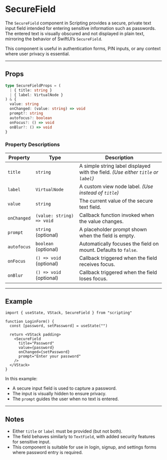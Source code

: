 # SecureField 
        
The `SecureField` component in Scripting provides a secure, private text input field intended for entering sensitive information such as passwords. The entered text is visually obscured and not displayed in plain text, mirroring the behavior of SwiftUI’s `SecureField`.

This component is useful in authentication forms, PIN inputs, or any context where user privacy is essential.

---

## Props

```ts
type SecureFieldProps = (
  | { title: string }
  | { label: VirtualNode }
) & {
  value: string
  onChanged: (value: string) => void
  prompt?: string
  autofocus?: boolean
  onFocus?: () => void
  onBlur?: () => void
}
```

### Property Descriptions

| Property    | Type                      | Description                                                                       |
| ----------- | ------------------------- | --------------------------------------------------------------------------------- |
| `title`     | `string`                  | A simple string label displayed with the field. *(Use either `title` or `label`)* |
| `label`     | `VirtualNode`             | A custom view node label. *(Use instead of `title`)*                              |
| `value`     | `string`                  | The current value of the secure text field.                                       |
| `onChanged` | `(value: string) => void` | Callback function invoked when the value changes.                                 |
| `prompt`    | `string` (optional)       | A placeholder prompt shown when the field is empty.                               |
| `autofocus` | `boolean` (optional)      | Automatically focuses the field on mount. Defaults to `false`.                    |
| `onFocus`   | `() => void` (optional)   | Callback triggered when the field receives focus.                                 |
| `onBlur`    | `() => void` (optional)   | Callback triggered when the field loses focus.                                    |

---

## Example

```tsx
import { useState, VStack, SecureField } from "scripting"

function LoginForm() {
  const [password, setPassword] = useState("")

  return <VStack padding>
    <SecureField
      title="Password"
      value={password}
      onChanged={setPassword}
      prompt="Enter your password"
    />
  </VStack>
}
```

In this example:

* A secure input field is used to capture a password.
* The input is visually hidden to ensure privacy.
* The `prompt` guides the user when no text is entered.

---

## Notes

* Either `title` or `label` must be provided (but not both).
* The field behaves similarly to `TextField`, with added security features for sensitive input.
* This component is suitable for use in login, signup, and settings forms where password entry is required.
